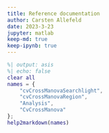 ```yaml
---
title: Reference documentation
author: Carsten Allefeld
date: 2023-3-23
jupyter: matlab
keep-md: true
keep-ipynb: true
---
```



```matlab
%| output: asis
%| echo: false
clear all
names = {
    "cvCrossManovaSearchlight",
    "cvCrossManovaRegion",
    "Analysis",
    "CvCrossManova"
};
help2markdown(names)
```
